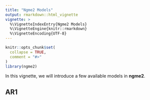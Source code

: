 ```yaml
---
title: "Ngme2 Models"
output: rmarkdown::html_vignette
vignette: >
  %\VignetteIndexEntry{Ngme2 Models}
  %\VignetteEngine{knitr::rmarkdown}
  %\VignetteEncoding{UTF-8}
---
```


```r
knitr::opts_chunk$set(
  collapse = TRUE,
  comment = "#>"
)
library(ngme2)
```

In this vignette, we will introduce a few available models in **ngme2**.

## AR1

